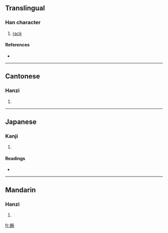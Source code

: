 ==Translingual==

===Han character===
{{Han char|rn=75|rad=木|as=09|sn=13|four=4891<sub>2</sub>|canj=木卜尸木 (DYSD)}}

# [[rack]]

====References====
* {{Han ref|kx=0537.290|dkj=15081|hdz=21254.150|uh=6938|ud=26936|bh=DDCB|bd=56779}}

----

==Cantonese==

===Hanzi===
{{yue-hanzi|jyut=|y=yi4}}

# {{defn|Cantonese}}

----

==Japanese==

===Kanji===
{{ja-kanji|grade=|rs=木09}}

# {{defn|Japanese}}

====Readings====
* {{ja-readings|on=[[い]] (i)|kun=[[ころもかけ]] (koromokake)}}

----

==Mandarin==

===Hanzi===
{{cmn-hanzi|pin=[[yí]] ([[yi2]]), [[zhēn]] ([[zhen1]])|wg=i<sup>2</sup>, chen<sup>1</sup>}}

# {{defn|Mandarin}}

[[fr:椸]]